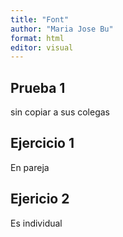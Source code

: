 ---
title: "Font"
author: "Maria Jose Bu"
format: html
editor: visual
---

::: panel-tabset

## Prueba 1

sin copiar a sus colegas

## Ejercicio 1

En pareja

## Ejericio 2

Es individual

:::

